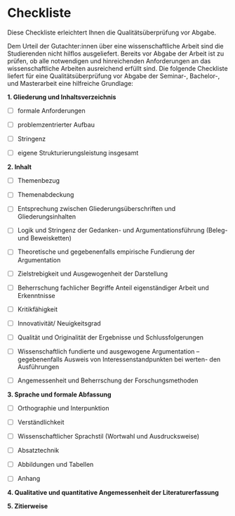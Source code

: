 # Checkliste {#sec-B-checkliste}

Diese Checkliste erleichtert Ihnen die Qualitätsüberprüfung vor Abgabe.

Dem Urteil der Gutachter:innen über eine wissenschaftliche Arbeit sind die Studierenden nicht hilflos ausgeliefert. Bereits vor Abgabe der Arbeit ist zu prüfen, ob alle notwendigen und hinreichenden Anforderungen an das wissenschaftliche Arbeiten ausreichend erfüllt sind. Die folgende Checkliste liefert für eine Qualitätsüberprüfung vor Abgabe der Seminar-, Bachelor-, und Masterarbeit eine hilfreiche Grundlage:

::: callout-tip
**1. Gliederung und Inhaltsverzeichnis**

-   [ ] formale Anforderungen

-   [ ] problemzentrierter Aufbau

-   [ ] Stringenz

-   [ ] eigene Strukturierungsleistung insgesamt

**2. Inhalt**

-   [ ] Themenbezug

-   [ ] Themenabdeckung

-   [ ] Entsprechung zwischen Gliederungsüberschriften und Gliederungsinhalten

-   [ ] Logik und Stringenz der Gedanken- und Argumentationsführung (Beleg- und Beweisketten)

-   [ ] Theoretische und gegebenenfalls empirische Fundierung der Argumentation

-   [ ] Zielstrebigkeit und Ausgewogenheit der Darstellung

-   [ ] Beherrschung fachlicher Begriffe Anteil eigenständiger Arbeit und Erkenntnisse

-   [ ] Kritikfähigkeit

-   [ ] Innovativität/ Neuigkeitsgrad

-   [ ] Qualität und Originalität der Ergebnisse und Schlussfolgerungen

-   [ ] Wissenschaftlich fundierte und ausgewogene Argumentation – gegebenenfalls Ausweis von Interessenstandpunkten bei werten- den Ausführungen

-   [ ] Angemessenheit und Beherrschung der Forschungsmethoden

**3. Sprache und formale Abfassung**

-   [ ] Orthographie und Interpunktion

-   [ ] Verständlichkeit

-   [ ] Wissenschaftlicher Sprachstil (Wortwahl und Ausdrucksweise)

-   [ ] Absatztechnik

-   [ ] Abbildungen und Tabellen

-   [ ] Anhang

**4. Qualitative und quantitative Angemessenheit der Literaturerfassung**

**5. Zitierweise**
:::
